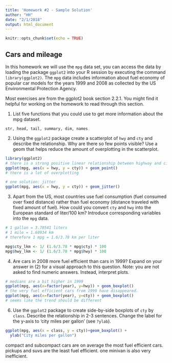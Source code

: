 ```yaml
---
title: 'Homework #2 - Sample Solution'
author: "HH"
date: "2/1/2018"
output: html_document
---
```


```r
knitr::opts_chunk$set(echo = TRUE)
```

## Cars and mileage

In this homework we will use the `mpg` data set, you can access the data by loading the package `ggplot2` into your R session by executing the command 
`library(ggplot2)`. The `mpg` data includes information about fuel economy of popular car models
for the years 1999 and 2008 as collected by the US Environmental Protection Agency.


Most exercises are from the ggplot2 book section 2.2.1. You might find it helpful for working on the homework to read through this section.

1.  List five functions that you could use to get more information about the
mpg dataset.

```
str, head, tail, summary, dim, names
```


2. Using the `ggplot2` package create a scatterplot of `hwy` and `cty` and describe the relationship. Why are there so few points visible? Use a geom that helps reduce the amount of overplotting in the scatterplot.

```r
library(ggplot2)
# there is a strong positive linear relationship between highway and city miles per gallon
ggplot(mpg, aes(x = hwy, y = cty)) + geom_point()
# there is a lot of overplotting

# one solution: jitter
ggplot(mpg, aes(x = hwy, y = cty)) + geom_jitter()

```

3. Apart from the US, most countries use fuel consumption (fuel consumed
over fixed distance) rather than fuel economy (distance traveled with fixed
amount of fuel). How could you convert `cty` and `hwy` into the European
standard of liter/100 km? Introduce corresponding variables into the `mpg` data.

```r
# 1 gallon = 3.78541 liters
# 1 mile = 1.60934 km
# therefore 1 mpg = 1.6/3.78 km per liter

mpg$cty_lkm <- 1/ (1.6/3.78 * mpg$cty) * 100
mpg$hwy_lkm <- 1/ (1.6/3.78 * mpg$hwy) * 100

```

4.  Are cars in 2008 more fuel efficient than cars in 1999? Expand on your answer in (2) for a visual approach to this question. Note: you are not asked to find numeric answers. Instead, interpret plots. 

```r
# medians are a bit higher in 1999
ggplot(mpg, aes(x=factor(year), y=hwy)) + geom_boxplot()
# the very fuel efficient cars from 1999 have disappeared.
ggplot(mpg, aes(x=factor(year), y=cty)) + geom_boxplot()
# seems like the trend should be different
```

6. Use the `ggplot2` package to create  side-by-side boxplots of `cty` by `class`. Describe the relationship in 2-3 sentences. 
Change the label for the y-axis to 'city miles per gallon' (see ```?ylab```).  

```r
ggplot(mpg, aes(x = class, y = cty))+geom_boxplot() +
  ylab("City miles per gallon")
```    
compact and subcompact cars are on average the most fuel efficient cars. pickups and suvs are the least fuel efficient. one minivan is also very inefficient.

